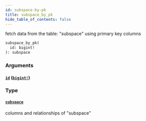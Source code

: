 ```yaml
---
id: subspace-by-pk
title: subspace_by_pk
hide_table_of_contents: false
---
```



fetch data from the table: "subspace" using primary key columns

```graphql
subspace_by_pk(
  id: bigint!
): subspace
```


### Arguments

#### [`id`](#) ([`bigint!`](../scalars/bigint))




### Type

#### [`subspace`](../objects/subspace)

columns and relationships of "subspace"




